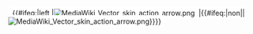 <span style="border:           1px solid {{{border|#AAA}}};
             background-color: #FFF;
             padding:          4px;
             padding-left:     8px;
             padding-right:    8px;
             text-align:       center;">
{{#ifeq:{{{2}}}|left
|[[File:MediaWiki Vector skin action arrow.png|link=]]&nbsp;{{{1|text}}}
|{{{1|text}}}{{#ifeq:{{{2}}}|non||&nbsp;[[File:MediaWiki Vector skin action arrow.png|link=]]}}}}
</span><noinclude>
{{documentation}}
</noinclude>